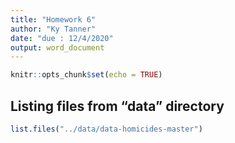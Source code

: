 ```yaml
---
title: "Homework 6"
author: "Ky Tanner"
date: "due : 12/4/2020"
output: word_document
---
```


```r
knitr::opts_chunk$set(echo = TRUE)
```

## Listing files from "data" directory
```r
list.files("../data/data-homicides-master")
```

